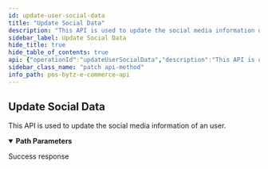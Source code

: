 ```yaml
---
id: update-user-social-data
title: "Update Social Data"
description: "This API is used to update the social media information of an user."
sidebar_label: Update Social Data
hide_title: true
hide_table_of_contents: true
api: {"operationId":"updateUserSocialData","description":"This API is used to update the social media information of an user.","parameters":[{"name":"platform","required":true,"in":"path","description":"The social media platform, such as facebook.","schema":{"type":"string"}}],"responses":{"200":{"description":"Success response","content":{"application/json":{"example":{"statusCode":200,"data":{"_id":"632c78d94bdbb11808d5bf32","email":{"id":"harish@bytize.in","token":"68fc2fc55b33c76048c00ea826e36d483edadd5d0db6ffc70921b999db3a50ce","verified":true},"mobile":{"code":"+91","number":"9962794004","verified":false},"createdAt":"2022-09-22T15:01:09.098Z","deletedAt":null,"addresses":[],"otp":{"code":929664,"createdAt":"2022-09-22T15:01:45.699Z"},"social":{"facebook":{"name":"Harish Mohan","dob":"1993-07-05","gender":"Male"}}}}}}}},"tags":["User"],"security":[{"oauth2":["user:read","user:write"]}],"method":"patch","path":"/ecommerce/v1/user/social/{platform}","servers":[],"securitySchemes":{"oauth2":{"type":"oauth2","flows":{"clientCredentials":{"tokenUrl":"https://gateway-api.smartbytz.com/ecommerce/oauth2/token","scopes":["country:read","store:read","category:read","item:read","user:read","user:write","cart:read","cart:write","order:read","order:write","search:read","reviews: read","reviews: write","brand:read"]}}}},"info":{"title":"PosBytz E-Commerce API","description":"Whether you&apos;re building a custom-branded storefront or looking for ways to extend Posbytz, the following guide will help you achieve your goals.","version":"1.0","contact":{}},"postman":{"name":"Update Social Data","description":{"content":"This API is used to update the social media information of an user.","type":"text/plain"},"url":{"path":["ecommerce","v1","user","social",":platform"],"host":["{{baseUrl}}"],"query":[],"variable":[{"disabled":false,"description":{"content":"(Required) The social media platform, such as facebook.","type":"text/plain"},"type":"any","value":"","key":"platform"}]},"header":[{"key":"Accept","value":"application/json"}],"method":"PATCH","auth":{"type":"oauth2","oauth2":[]}}}
sidebar_class_name: "patch api-method"
info_path: pos-bytz-e-commerce-api
---
```



## Update Social Data



This API is used to update the social media information of an user.

<details style={{"marginBottom":"1rem"}} data-collapsed={false} open={true}><summary style={{}}><strong>Path Parameters</strong></summary><div><ul><ParamsItem className={"paramsItem"} param={{"name":"platform","required":true,"in":"path","description":"The social media platform, such as facebook.","schema":{"type":"string"}}}></ParamsItem></ul></div></details><div><ApiTabs><TabItem label={"200"} value={"200"}><div>

Success response

</div><div><MimeTabs groupId={"mime-type"}><TabItem label={"application/json"} value={"application/json"}><SchemaTabs groupId={"schema-tabs"}><TabItem label={"Example"} value={"Example"}><ResponseSamples responseExample={"{\n  \"statusCode\": 200,\n  \"data\": {\n    \"_id\": \"632c78d94bdbb11808d5bf32\",\n    \"email\": {\n      \"id\": \"harish@bytize.in\",\n      \"token\": \"68fc2fc55b33c76048c00ea826e36d483edadd5d0db6ffc70921b999db3a50ce\",\n      \"verified\": true\n    },\n    \"mobile\": {\n      \"code\": \"+91\",\n      \"number\": \"9962794004\",\n      \"verified\": false\n    },\n    \"createdAt\": \"2022-09-22T15:01:09.098Z\",\n    \"deletedAt\": null,\n    \"addresses\": [],\n    \"otp\": {\n      \"code\": 929664,\n      \"createdAt\": \"2022-09-22T15:01:45.699Z\"\n    },\n    \"social\": {\n      \"facebook\": {\n        \"name\": \"Harish Mohan\",\n        \"dob\": \"1993-07-05\",\n        \"gender\": \"Male\"\n      }\n    }\n  }\n}"} language={"json"}></ResponseSamples></TabItem></SchemaTabs></TabItem></MimeTabs></div></TabItem></ApiTabs></div>
      
